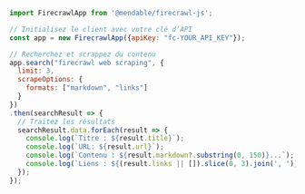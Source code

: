 ```js Node
import FirecrawlApp from '@mendable/firecrawl-js';

// Initialisez le client avec votre clé d’API
const app = new FirecrawlApp({apiKey: "fc-YOUR_API_KEY"});

// Recherchez et scrappez du contenu
app.search("firecrawl web scraping", {
  limit: 3,
  scrapeOptions: {
    formats: ["markdown", "links"]
  }
})
.then(searchResult => {
  // Traitez les résultats
  searchResult.data.forEach(result => {
    console.log(`Titre : ${result.title}`);
    console.log(`URL: ${result.url}`);
    console.log(`Contenu : ${result.markdown?.substring(0, 150)}...`);
    console.log(`Liens : ${(result.links || []).slice(0, 3).join(', ')}...`);
  });
}); 
```
